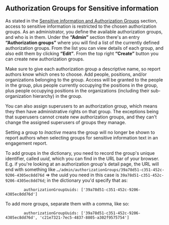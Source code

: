 
<Meta title="3. ANET Admin Stories/3. Authorization Groups for Sensitive information" />

## Authorization Groups for Sensitive information

As stated in the [Sensitive information and Authorization Groups](/docs/0-anet-stories-sensitive-information-and-authorization-groups--docs#sensitive-information-and-authorization-groups)
section, access to sensitive information is restricted to the chosen authorization groups. As an
administrator, you define the available authorization groups, and who is in them. Under the
**“Admin”** section there's an entry **“Authorization groups”** where you will find a list of the
currently defined authorization groups. From the list you can view details of each group, and also
edit them by clicking **“Edit”**. From the top right **“Create”** button you can create new
authorization groups.

Make sure to give each authorization group a descriptive name, so report authors know which ones to
choose. Add people, positions, and/or organizations belonging to the group. Access will be granted
to the people in the group, plus people currently occupying the positions in the group, plus people
occupying positions in the organizations (including their sub-organization hierarchy) in the group.

You can also assign superusers to an authorization group, which means they then have administrative
rights on that group. The exceptions being that superusers cannot create new authorization groups,
and they can't change the assigned superusers of groups they manage.

Setting a group to *Inactive* means the group will no longer be shown to report authors when
selecting groups for sensitive information text in an engagement report.

To add groups in the dictionary, you need to record the group's unique identifier, called *uuid*,
which you can find in the URL bar of your browser. E.g. if you're looking at an authorization
group's detail page, the URL will end with something like
`…/admin/authorizationGroups/39a78d51-c351-452c-9206-4305ec8dd76d` ⇒ the uuid you need in this
case is `39a78d51-c351-452c-9206-4305ec8dd76d`; in the dictionary you'd specify that as:
```
        authorizationGroupUuids: ['39a78d51-c351-452c-9206-4305ec8dd76d']
```
To add more groups, separate them with a comma, like so:
```
        authorizationGroupUuids: ['39a78d51-c351-452c-9206-4305ec8dd76d', 'c21e7321-7ec5-4837-8805-a302f9575754']
```
